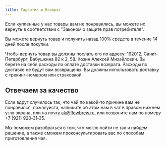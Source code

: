 ```yaml
---
title: Гарантии и Возврат
---
```


Если купленные у нас товары вам не понравились, вы можете их вернуть в соответствии с "Законом о защите прав потребителя".

Вы можете вернуть товар и получить назад 100% средств в течение 14 дней после покупки.

Чтобы вернуть товар вы должны послать его по адресу: 192012, Санкт-Петербург, Бабушкина 82 к 2, 58. Козин Алексей Михайлович. Вы берете на себя расходы по оплате доставки возврата. Расходы по доставке не будут вам возвращены. Вы должны использовать доставку с трекинг-номером или страховкой.

## Отвечаем за качество

Если вдруг случилось так, что чай по какой-то причине вам не понравился, пожалуйста, напишите об этом нам в чат в правом нижнем углу экрана, или на почту [ak@flowbrew.ru](mailto:ak@flowbrew.ru), или позвоните нам по номеру +7&#160;(921)&#160;920&#x2011;31&#x2011;35.

Мы поможем разобраться в том, что могло пойти не так и найдем решение, а также сможем проконсультировать вас по способам приготовления чая.

